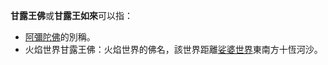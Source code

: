 '''甘露王佛'''或'''甘露王如來'''可以指：
*[[阿彌陀佛|阿彌陀佛]]的別稱。
*火焰世界甘露王佛：火焰世界的佛名，該世界距離[[娑婆世界|娑婆世界]]東南方十恆河沙。

{{disambig|Cat=四字中國相關消歧義}}